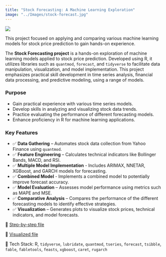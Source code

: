 ```yaml
---
title: "Stock Forecasting: A Machine Learning Exploration"
image: "../Images/stock-forecast.jpg"
---
```


![](../Images/stock-forecast.jpg)

This project focused on applying and comparing various machine learning models for stock price prediction to gain hands-on experience.



The **Stock Forecasting project** is a hands-on exploration of machine learning models applied to stock price prediction. Developed using R, it utilizes libraries such as `quantmod`, `forecast`, and `tidyverse` to facilitate data manipulation, visualization, and model implementation. This project emphasizes practical skill development in time series analysis, financial data processing, and predictive modeling, using a range of models.

### Purpose

* Gain practical experience with various time series models.
* Develop skills in analyzing and visualizing stock data trends.
* Practice evaluating the performance of different forecasting models.
* Enhance proficiency in R for machine learning applications.

### Key Features

* ✅  **Data Gathering** – Automates stock data collection from Yahoo Finance using `quantmod`. 
* ✅  **Feature Engineering** – Calculates technical indicators like Bollinger Bands, MACD, and RSI. 
* ✅  **Multiple Model Implementation** - Includes ARIMAX, NNETAR, XGBoost, and GARCH models for forecasting. 
* ✅  **Combined Model** - Implements a combined model to potentially improve forecast accuracy. 
* ✅  **Model Evaluation** – Assesses model performance using metrics such as MAPE and MSE. 
* ✅  **Comparative Analysis** – Compares the performance of the different forecasting models to identify effective strategies.
* ✅  **Visualization** – Generates plots to visualize stock prices, technical indicators, and model forecasts. 

🔗   [Step-by-step file](../Documents/stock-time-series-steps.pdf)

🔗   [Visualized file](../Documents/stock-time-series-tests.pdf)

🚀   Tech Stack: R, `tidyverse`, `lubridate`, `quantmod`, `tseries`, `forecast`, `tsibble`, `fable`, `fabletools`, `feasts`, `xgboost`, `caret`, `rugarch` 